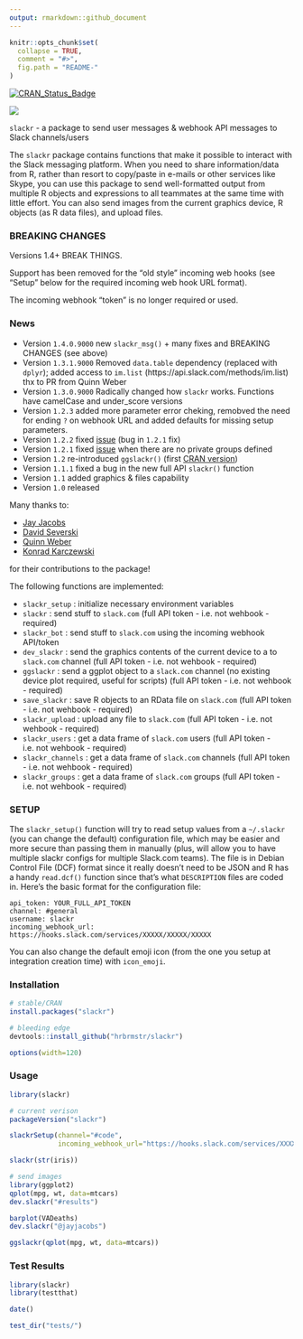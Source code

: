 ```yaml
---
output: rmarkdown::github_document
---
```


<!-- README.md is generated from README.Rmd. Please edit that file -->

```r
knitr::opts_chunk$set(
  collapse = TRUE,
  comment = "#>",
  fig.path = "README-"
)
```

[![CRAN_Status_Badge](http://www.r-pkg.org/badges/version/slackr)](http://cran.r-project.org/web/packages/slackr)

![](slackr.png)

`slackr` - a package to send user messages & webhook API messages to Slack channels/users

The `slackr` package contains functions that make it possible to interact with the Slack messaging platform. When you need to share information/data from R, rather than resort to copy/paste in e-mails or other services like Skype, you can use this package to send well-formatted output from multiple R objects and expressions to all teammates at the same time with little effort. You can also send images from the current graphics device, R objects (as R data files), and upload files.

### BREAKING CHANGES

Versions 1.4+ BREAK THINGS. 

Support has been removed for the "old style" incoming web hooks (see "Setup" below for the required incoming web hook URL format). 

The incoming webhook "token" is no longer required or used.

### News

- Version `1.4.0.9000` new `slackr_msg()` + many fixes and BREAKING CHANGES (see above)
- Version `1.3.1.9000` Removed `data.table` dependency (replaced with `dplyr`); added access to `im.list` (https://api.slack.com/methods/im.list) thx to PR from Quinn Weber 
- Version `1.3.0.9000` Radically changed how `slackr` works. Functions have camelCase and under_score versions
- Version `1.2.3` added more parameter error cheking, remobved the need for ending `?` on webhook URL and added defaults for missing setup parameters.
- Version `1.2.2` fixed [issue](https://github.com/hrbrmstr/slackr/issues/4) (bug in `1.2.1` fix)
- Version `1.2.1` fixed [issue](https://github.com/hrbrmstr/slackr/issues/3) when there are no private groups defined 
- Version `1.2` re-introduced `ggslackr()` (first [CRAN version](http://cran.at.r-project.org/web/packages/slackr/index.html))
- Version `1.1.1` fixed a bug in the new full API `slackr()` function
- Version `1.1` added graphics & files capability
- Version `1.0` released

Many thanks to:

- [Jay Jacobs](https://github.com/jayjacobs)
- [David Severski](https://github.com/davidski)
- [Quinn Weber](https://github.com/qsweber)
- [Konrad Karczewski](https://github.com/konradjk)

for their contributions to the package!

The following functions are implemented:

- `slackr_setup` : initialize necessary environment variables
- `slackr` : send stuff to `slack.com` (full API token - i.e. not wehbook - required)
- `slackr_bot` : send stuff to `slack.com` using the incoming webhook API/token
- `dev_slackr` : send the graphics contents of the current device to a to `slack.com` channel (full API token - i.e. not wehbook - required)
- `ggslackr` : send a ggplot object to a `slack.com` channel (no existing device plot required, useful for scripts) (full API token - i.e. not wehbook - required)
- `save_slackr` : save R objects to an RData file on `slack.com` (full API token - i.e. not wehbook - required)
- `slackr_upload` : upload any file to `slack.com` (full API token - i.e. not wehbook - required)
- `slackr_users` : get a data frame of `slack.com` users (full API token - i.e. not wehbook - required)
- `slackr_channels` : get a data frame of `slack.com` channels (full API token - i.e. not wehbook - required)
- `slackr_groups` : get a data frame of `slack.com` groups (full API token - i.e. not wehbook - required)

### SETUP

The `slackr_setup()` function will try to read setup values from a `~/.slackr` (you can change the default) configuration file, which may be easier and more secure than passing them in manually (plus, will allow you to have multiple slackr configs for multiple Slack.com teams). The file is in Debian Control File (DCF) format since it really doesn't need to be JSON and R has a handy `read.dcf()` function since that's what `DESCRIPTION` files are coded in. Here's the basic format for the configuration file:

    api_token: YOUR_FULL_API_TOKEN
    channel: #general
    username: slackr
    incoming_webhook_url: https://hooks.slack.com/services/XXXXX/XXXXX/XXXXX

You can also change the default emoji icon (from the one you setup at integration creation time) with `icon_emoji`.

### Installation

```r
# stable/CRAN
install.packages("slackr")

# bleeding edge
devtools::install_github("hrbrmstr/slackr")
```

```r
options(width=120)
```

### Usage

```r
library(slackr)

# current verison
packageVersion("slackr")
```

```r
slackrSetup(channel="#code", 
            incoming_webhook_url="https://hooks.slack.com/services/XXXXX/XXXXX/XXXXX")

slackr(str(iris))

# send images
library(ggplot2)
qplot(mpg, wt, data=mtcars)
dev.slackr("#results")

barplot(VADeaths)
dev.slackr("@jayjacobs")

ggslackr(qplot(mpg, wt, data=mtcars))

```

### Test Results

```r
library(slackr)
library(testthat)

date()

test_dir("tests/")
```

